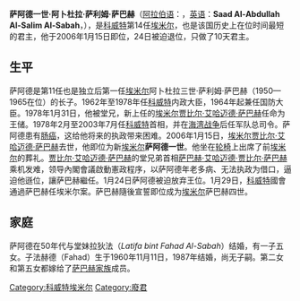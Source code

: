 {{Infobox royalty 
| name           = 萨阿德·阿卜杜拉·萨利姆·萨巴赫
| image          = Saad Al-Salim Al-Sabah.jpg
| caption        = 1991年
| succession     = [[萨巴赫家族|科威特埃米爾]]
| reign          = 2006年1月15日－2006年1月24日（{{age in years and days|2006|1|15|2006|1|24|age=no}}）
| coronation     =
| predecessor    = [[贾比尔·艾哈迈德·萨巴赫|贾比尔三世]]
| successor      = [[萨巴赫·艾哈迈德·贾比尔·萨巴赫|萨巴赫四世]]
| suc-type       = 
| heir           =
| consort        =
| issue          = Maryam<br>Hessa<br>Jamayel<br>Sheikha<br>Fadya<br>Fahad
| house          = [[萨巴赫家族|萨巴赫家族]]
| father         = 阿卜杜拉三世·萨利姆·萨巴赫
| mother         = 
| spouse         = Sheikha Latifa bint Fahad Al-Sabah
| date of birth  = {{birth date|1930|5|13}}
| place of birth = {{flagicon|Kuwait}}[[科威特|科威特]]
| date of death  = {{death date and age|2008|5|13|1930|5|13}}
| place of death = {{flagicon|Kuwait}}[[科威特|科威特]]
| burial_place   =
| religion       = [[伊斯兰教|伊斯兰教]]
}}

'''萨阿德一世·阿卜杜拉·萨利姆·萨巴赫'''（[[阿拉伯语|阿拉伯语]]：'''{{rtl-lang|ar|سعد العبد الله السالم الصباح}}'''，[[英语|英语]]：'''Saad Al-Abdullah Al-Salim Al-Sabah'''，{{bd|1930年|5月13日|2008年|5月13日|catIdx=Sabah}}），是[[科威特|科威特]]第14任[[埃米尔|埃米尔]]，也是该国历史上在位时间最短的君主，他于2006年1月15日即位，24日被迫退位，只做了10天君主。

== 生平 ==
萨阿德是第11任也是独立后第一任[[埃米尔|埃米尔]]阿卜杜拉三世·萨利姆·萨巴赫（1950—1965在位）的长子。1962年至1978年任[[科威特|科威特]]内政大臣，1964年起兼任国防大臣。1978年1月31日，他被堂兄，新上任的[[埃米尔|埃米尔]][[贾比尔·艾哈迈德·萨巴赫|贾比尔·艾哈迈德·萨巴赫]]任命为王储。1978年2月至2003年7月任[[科威特|科威特]]首相，并在[[海湾战争|海湾战争]]后任军队总司令。萨阿德患有[[大肠|肠]][[癌症|癌]]，这给他将来的执政带来困难。2006年1月15日，[[埃米尔|埃米尔]][[贾比尔·艾哈迈德·萨巴赫|贾比尔·艾哈迈德·萨巴赫]]去世，他即位为新[[埃米尔|埃米尔]]'''萨阿德一世'''。他坐在[[轮椅|轮椅]]上出席了前[[埃米尔|埃米尔]]的葬礼。[[贾比尔·艾哈迈德·萨巴赫|贾比尔·艾哈迈德·萨巴赫]]的堂兄弟首相[[萨巴赫·艾哈迈德·贾比尔·萨巴赫|萨巴赫·艾哈迈德·贾比尔·萨巴赫]]乘机发难，领导內閣會議啟動憲政程序，以萨阿德年老多病、无法执政为借口，逼迫他遜位，讓萨巴赫繼任。1月24日萨阿德被迫放弃王位。1月29日，[[科威特|科威特]]國會通過萨巴赫任埃米尔案。萨巴赫隨後宣誓即位成为[[埃米尔|埃米尔]]萨巴赫四世。

== 家庭 ==
萨阿德在50年代与堂妹拉狄法（''Latifa bint Fahad Al-Sabah''）结婚，有一子五女。子法赫德（Fahad）生于1960年11月11日，1987年结婚，尚无子嗣。第二女和第五女都嫁给了[[萨巴赫家族|萨巴赫家族]]成员。

{{start box}}
{{s-before|[[贾比尔·艾哈迈德·萨巴赫|贾比尔三世]]}}
{{s-title|[[萨巴赫家族|科威特埃米尔]]|2006年}}
{{s-after|[[萨巴赫·艾哈迈德·贾比尔·萨巴赫|萨巴赫四世]]}}
{{end box}}
{{科威特君主}}

{{DEFAULTSORT:Saad}}
[[Category:科威特埃米尔|Category:科威特埃米尔]]
[[Category:廢君|Category:廢君]]